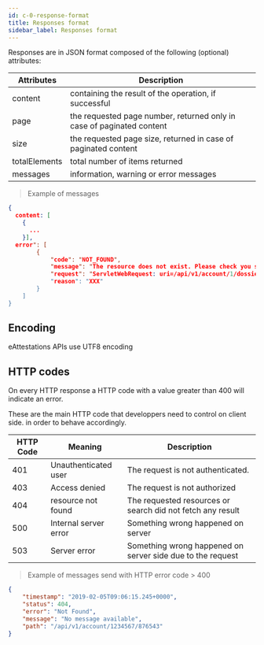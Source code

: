 ```yaml
---
id: c-0-response-format
title: Responses format
sidebar_label: Responses format
---
```



Responses are in JSON format composed of the following (optional) attributes:

Attributes|Description
----------|--------------------------------------------------------------------
content|containing the result of the operation, if successful
page|the requested page number, returned only in case of paginated content
size|the requested page size, returned in case of paginated content
totalElements|total number of items returned
messages|information, warning or error messages


> Example of messages

```json
{
  content: [
    {
      ...
    }],
  error": [
        {
            "code": "NOT_FOUND",
            "message": "The resource does not exist. Please check you search criteria and values.",
            "request": "ServletWebRequest: uri=/api/v1/account/1/dossiers/1/documents",
            "reason": "XXX"
        }
    ]
}
```

## Encoding

eAttestations APIs use UTF8 encoding


## HTTP codes

On every HTTP response a HTTP code with a value greater than 400 will indicate an error.

These are the main HTTP code that developpers need to control on client side.
 in order to behave accordingly.

HTTP Code|Meaning|Description
---------|-------|--------------
401|Unauthenticated user|The request is not authenticated.
403|Access denied|The request is not authorized
404|resource not found|The requested resources or search did not fetch any result
500|Internal server error|Something wrong happened on server
503|Server error|Something wrong happened on server side due to the request

> Example of messages send with HTTP error code > 400

```json
{
    "timestamp": "2019-02-05T09:06:15.245+0000",
    "status": 404,
    "error": "Not Found",
    "message": "No message available",
    "path": "/api/v1/account/1234567/876543"
}
```